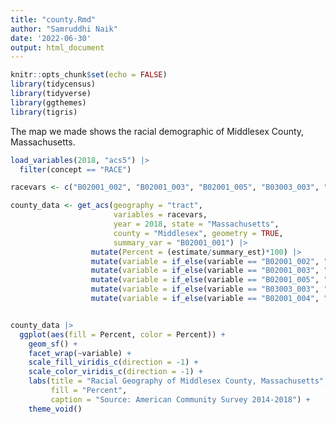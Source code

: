 ```yaml
---
title: "county.Rmd"
author: "Samruddhi Naik"
date: '2022-06-30'
output: html_document
---
```


```r
knitr::opts_chunk$set(echo = FALSE)
library(tidycensus)
library(tidyverse)
library(ggthemes)
library(tigris)
```

The map we made shows the racial demographic of Middlesex County, Massachusetts.


```r
load_variables(2018, "acs5") |> 
  filter(concept == "RACE") 

racevars <- c("B02001_002", "B02001_003", "B02001_005", "B03003_003", "B02001_004" )
```

```r
county_data <- get_acs(geography = "tract", 
                       variables = racevars, 
                       year = 2018, state = "Massachusetts",
                       county = "Middlesex", geometry = TRUE,
                       summary_var = "B02001_001") |>
                  mutate(Percent = (estimate/summary_est)*100) |>
                  mutate(variable = if_else(variable == "B02001_002", "White", variable)) |> 
                  mutate(variable = if_else(variable == "B02001_003", "Black", variable)) |>
                  mutate(variable = if_else(variable == "B02001_005", "Asian", variable)) |>
                  mutate(variable = if_else(variable == "B03003_003", "Hispanic", variable)) |>
                  mutate(variable = if_else(variable == "B02001_004", "Native American", variable))


county_data |> 
  ggplot(aes(fill = Percent, color = Percent)) + 
    geom_sf() +
    facet_wrap(~variable) +
    scale_fill_viridis_c(direction = -1) +
    scale_color_viridis_c(direction = -1) +
    labs(title = "Racial Geography of Middlesex County, Massachusetts",
         fill = "Percent",
         caption = "Source: American Community Survey 2014-2018") +
    theme_void()

```


